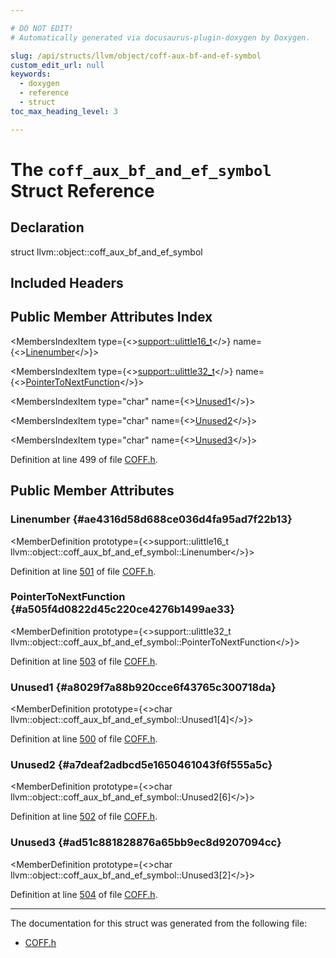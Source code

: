 ```yaml
---

# DO NOT EDIT!
# Automatically generated via docusaurus-plugin-doxygen by Doxygen.

slug: /api/structs/llvm/object/coff-aux-bf-and-ef-symbol
custom_edit_url: null
keywords:
  - doxygen
  - reference
  - struct
toc_max_heading_level: 3

---
```





# The `coff_aux_bf_and_ef_symbol` Struct Reference

<DoxygenPage pluginConfig={pluginConfig}>



## Declaration

<CodeBlock>struct llvm::object::coff_aux_bf_and_ef_symbol</CodeBlock>

## Included Headers

<IncludesList>
<IncludesListItem
  filePath="llvm/Object/COFF.h"
  permalink="/docs/api/files/include/include/llvm/include/llvm/object/coff-h"
  isLocal="true" />
</IncludesList>

## Public Member Attributes Index

<MembersIndex>

<MembersIndexItem
  type={<><a href="/docs/api/namespaces/llvm/support/#a4e29b3df92632c930b82161555c3b8d6">support::ulittle16&#95;t</a></>}
  name={<><a href="#ae4316d58d688ce036d4fa95ad7f22b13">Linenumber</a></>}>
</MembersIndexItem>

<MembersIndexItem
  type={<><a href="/docs/api/namespaces/llvm/support/#a206b37274fa3e908017da357d12724d1">support::ulittle32&#95;t</a></>}
  name={<><a href="#a505f4d0822d45c220ce4276b1499ae33">PointerToNextFunction</a></>}>
</MembersIndexItem>

<MembersIndexItem
  type="char"
  name={<><a href="#a8029f7a88b920cce6f43765c300718da">Unused1</a></>}>
</MembersIndexItem>

<MembersIndexItem
  type="char"
  name={<><a href="#a7deaf2adbcd5e1650461043f6f555a5c">Unused2</a></>}>
</MembersIndexItem>

<MembersIndexItem
  type="char"
  name={<><a href="#ad51c881828876a65bb9ec8d9207094cc">Unused3</a></>}>
</MembersIndexItem>

</MembersIndex>


Definition at line 499 of file <a href="/docs/api/files/include/include/llvm/include/llvm/object/coff-h">COFF.h</a>.

<SectionDefinition>

## Public Member Attributes

### Linenumber {#ae4316d58d688ce036d4fa95ad7f22b13}

<MemberDefinition
  prototype={<>support::ulittle16&#95;t llvm::object::coff&#95;aux&#95;bf&#95;and&#95;ef&#95;symbol::Linenumber</>}>

Definition at line <a href="/docs/api/files/include/include/llvm/include/llvm/object/coff-h/#l00501">501</a> of file <a href="/docs/api/files/include/include/llvm/include/llvm/object/coff-h">COFF.h</a>.
</MemberDefinition>

### PointerToNextFunction {#a505f4d0822d45c220ce4276b1499ae33}

<MemberDefinition
  prototype={<>support::ulittle32&#95;t llvm::object::coff&#95;aux&#95;bf&#95;and&#95;ef&#95;symbol::PointerToNextFunction</>}>

Definition at line <a href="/docs/api/files/include/include/llvm/include/llvm/object/coff-h/#l00503">503</a> of file <a href="/docs/api/files/include/include/llvm/include/llvm/object/coff-h">COFF.h</a>.
</MemberDefinition>

### Unused1 {#a8029f7a88b920cce6f43765c300718da}

<MemberDefinition
  prototype={<>char llvm::object::coff&#95;aux&#95;bf&#95;and&#95;ef&#95;symbol::Unused1&#91;4&#93;</>}>

Definition at line <a href="/docs/api/files/include/include/llvm/include/llvm/object/coff-h/#l00500">500</a> of file <a href="/docs/api/files/include/include/llvm/include/llvm/object/coff-h">COFF.h</a>.
</MemberDefinition>

### Unused2 {#a7deaf2adbcd5e1650461043f6f555a5c}

<MemberDefinition
  prototype={<>char llvm::object::coff&#95;aux&#95;bf&#95;and&#95;ef&#95;symbol::Unused2&#91;6&#93;</>}>

Definition at line <a href="/docs/api/files/include/include/llvm/include/llvm/object/coff-h/#l00502">502</a> of file <a href="/docs/api/files/include/include/llvm/include/llvm/object/coff-h">COFF.h</a>.
</MemberDefinition>

### Unused3 {#ad51c881828876a65bb9ec8d9207094cc}

<MemberDefinition
  prototype={<>char llvm::object::coff&#95;aux&#95;bf&#95;and&#95;ef&#95;symbol::Unused3&#91;2&#93;</>}>

Definition at line <a href="/docs/api/files/include/include/llvm/include/llvm/object/coff-h/#l00504">504</a> of file <a href="/docs/api/files/include/include/llvm/include/llvm/object/coff-h">COFF.h</a>.
</MemberDefinition>

</SectionDefinition>

<hr/>

The documentation for this struct was generated from the following file:

<ul>
<li><a href="/docs/api/files/include/include/llvm/include/llvm/object/coff-h">COFF.h</a></li>
</ul>

</DoxygenPage>
